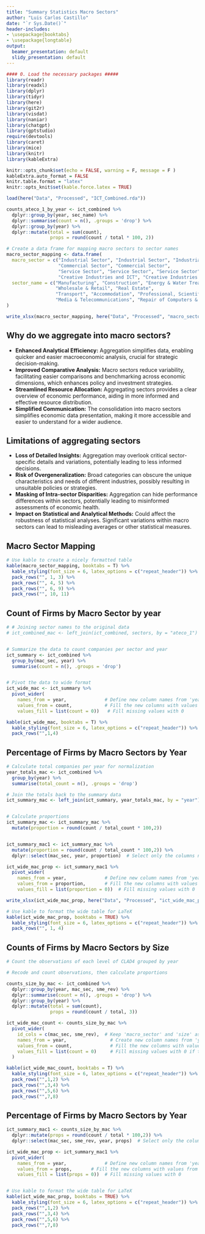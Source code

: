 ```yaml
---
title: "Summary Statistics Macro Sectors"
author: "Luis Carlos Castillo"
date: "`r Sys.Date()`"
header-includes:
- \usepackage{booktabs}
- \usepackage{longtable}
output:
  beamer_presentation: default
  slidy_presentation: default
---
```


```r
#### 0. Load the necessary packages #####
library(readr)
library(readxl)
library(dplyr)
library(tidyr)
library(here)
library(git2r)
library(visdat)
library(naniar)
library(chatgpt)
library(gptstudio)
require(devtools)
library(caret)
library(mice)
library(knitr)
library(kableExtra)

knitr::opts_chunk$set(echo = FALSE, warning = F, message = F )
kableExtra.auto_format = FALSE
knitr.table.format = "latex"
knitr::opts_knit$set(kable.force.latex = TRUE)

```


```r

load(here("Data", "Processed", "ICT_Combined.rda"))

counts_ateco_1_by_year <- ict_combined %>%
  dplyr::group_by(year, sec_name) %>%
  dplyr::summarise(count = n(), .groups = 'drop') %>%
  dplyr::group_by(year) %>%
  dplyr::mutate(total = sum(count),
                props = round(count / total * 100, 2)) 
```


```r

# Create a data frame for mapping macro sectors to sector names
macro_sector_mapping <- data.frame(
  macro_sector = c("Industrial Sector", "Industrial Sector", "Industrial Sector",
                   "Commercial Sector", "Commercial Sector",
                   "Service Sector", "Service Sector", "Service Sector", "Service Sector",
                   "Creative Industries and ICT", "Creative Industries and ICT"),
  sector_name = c("Manufacturing", "Construction", "Energy & Water Treatments",
                  "Wholesale & Retail", "Real Estate",
                  "Transport", "Accommodation", "Professional, Scientific & Technical", "Rental & Travel",
                  "Media & Telecommunications", "Repair of Computers & Communication Equipment")
)

write_xlsx(macro_sector_mapping, here("Data", "Processed", "macro_sector_mapping.xlsx"))
```

## Why do we aggregate into macro sectors?

- **Enhanced Analytical Efficiency:** Aggregation simplifies data, enabling quicker and easier macroeconomic analysis, crucial for strategic decision-making.
- **Improved Comparative Analysis:** Macro sectors reduce variability, facilitating easier comparisons and benchmarking across economic dimensions, which enhances policy and investment strategies.
- **Streamlined Resource Allocation:** Aggregating sectors provides a clear overview of economic performance, aiding in more informed and effective resource distribution.
- **Simplified Communication:** The consolidation into macro sectors simplifies economic data presentation, making it more accessible and easier to understand for a wider audience.

## Limitations of aggregating sectors

- **Loss of Detailed Insights:** Aggregation may overlook critical sector-specific details and variations, potentially leading to less informed decisions.
- **Risk of Overgeneralization:** Broad categories can obscure the unique characteristics and needs of different industries, possibly resulting in unsuitable policies or strategies.
- **Masking of Intra-sector Disparities:** Aggregation can hide performance differences within sectors, potentially leading to misinformed assessments of economic health.
- **Impact on Statistical and Analytical Methods:** Could affect the robustness of statistical analyses. Significant variations within macro sectors can lead to misleading averages or other statistical measures.

## Macro Sector Mapping

```r

# Use kable to create a nicely formatted table
kable(macro_sector_mapping, booktabs = T) %>%
  kable_styling(font_size = 6, latex_options = c("repeat_header")) %>%
  pack_rows("", 1, 3) %>%
  pack_rows("", 4, 5) %>%
  pack_rows("", 6, 9) %>%
  pack_rows("", 10, 11)

```



## Count of Firms by Macro Sector by year

```r

# # Joining sector names to the original data
# ict_combined_mac <- left_join(ict_combined, sectors, by = "ateco_1")


# Summarize the data to count companies per sector and year
ict_summary <- ict_combined %>%
  group_by(mac_sec, year) %>%
  summarise(count = n(), .groups = 'drop')


# Pivot the data to wide format
ict_wide_mac <- ict_summary %>%
  pivot_wider(
    names_from = year,              # Define new column names from 'year'
    values_from = count,            # Fill the new columns with values from 'count'
    values_fill = list(count = 0))   # Fill missing values with 0

kable(ict_wide_mac, booktabs = T) %>%
  kable_styling(font_size = 6, latex_options = c("repeat_header")) %>%   
  pack_rows("",1,4)

```


## Percentage of Firms by Macro Sectors by Year

```r


# Calculate total companies per year for normalization
year_totals_mac <- ict_combined %>%
  group_by(year) %>%
  summarise(total_count = n(), .groups = 'drop')

# Join the totals back to the summary data
ict_summary_mac <- left_join(ict_summary, year_totals_mac, by = "year")


# Calculate proportions
ict_summary_mac <- ict_summary_mac %>%
  mutate(proportion = round(count / total_count * 100,2))


ict_summary_mac1 <- ict_summary_mac %>%
  mutate(proportion = round(count / total_count * 100,2)) %>%
  dplyr::select(mac_sec, year, proportion)  # Select only the columns needed for pivoting

ict_wide_mac_prop <- ict_summary_mac1 %>%
  pivot_wider(
    names_from = year,              # Define new column names from 'year'
    values_from = proportion,       # Fill the new columns with values from 'proportion'
    values_fill = list(proportion = 0))  # Fill missing values with 0

write_xlsx(ict_wide_mac_prop, here("Data", "Processed", "ict_wide_mac_prop.xlsx"))

# Use kable to format the wide table for LaTeX
kable(ict_wide_mac_prop, booktabs = TRUE) %>%
  kable_styling(font_size = 6, latex_options = c("repeat_header")) %>%
  pack_rows("", 1, 4)

```





## Counts of Firms by Macro Sectors by Size 


```r
# Count the observations of each level of CLAD4 grouped by year

# Recode and count observations, then calculate proportions

counts_size_by_mac <- ict_combined %>%
  dplyr::group_by(year, mac_sec, sme_rev) %>%
  dplyr::summarise(count = n(), .groups = 'drop') %>%
  dplyr::group_by(year) %>%
  dplyr::mutate(total = sum(count),
                props = round(count / total, 3)) 

ict_wide_mac_count <- counts_size_by_mac %>%
  pivot_wider(
    id_cols = c(mac_sec, sme_rev),  # Keep 'macro_sector' and 'size' as row identifiers
    names_from = year,                # Create new column names from 'year'
    values_from = count,              # Fill the new columns with values from 'count'
    values_fill = list(count = 0)     # Fill missing values with 0 if there's no count for a given year
  )

kable(ict_wide_mac_count, booktabs = T) %>%
  kable_styling(font_size = 6, latex_options = c("repeat_header")) %>%   
  pack_rows("",1,2) %>%   
  pack_rows("",3,4) %>%   
  pack_rows("",5,6) %>%   
  pack_rows("",7,8)

```


## Percentage of Firms by Macro Sectors by Year

```r


ict_summary_mac1 <- counts_size_by_mac %>%
  dplyr::mutate(props = round(count / total * 100,2)) %>%
  dplyr::select(mac_sec, sme_rev, year, props)  # Select only the columns needed for pivoting

ict_wide_mac_prop <- ict_summary_mac1 %>%
  pivot_wider(
    names_from = year,              # Define new column names from 'year'
    values_from = props,       # Fill the new columns with values from 'proportion'
    values_fill = list(props = 0))  # Fill missing values with 0


# Use kable to format the wide table for LaTeX
kable(ict_wide_mac_prop, booktabs = TRUE) %>%
  kable_styling(font_size = 6, latex_options = c("repeat_header")) %>%   
  pack_rows("",1,2) %>%   
  pack_rows("",3,4) %>%   
  pack_rows("",5,6) %>%   
  pack_rows("",7,8)

```


